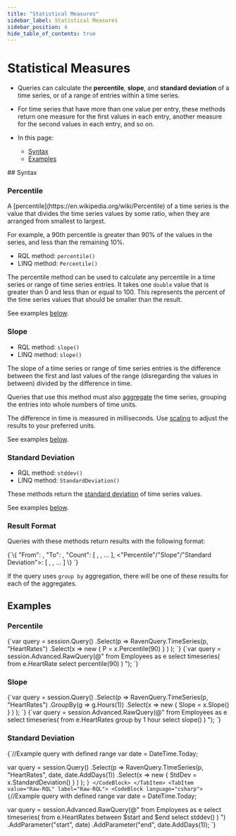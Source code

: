 ```yaml
---
title: "Statistical Measures"
sidebar_label: Statistical Measures
sidebar_position: 4
hide_table_of_contents: true
---
```



# Statistical Measures
<Admonition type="note" title="Note">

* Queries can calculate the **percentile**, **slope**, and **standard deviation** 
of a time series, or of a range of entries within a time series.  

* For time series that have more than one value per entry, these methods return 
one measure for the first values in each entry, another measure for the 
second values in each entry, and so on.  

* In this page:  
  * [Syntax](../../../document-extensions/timeseries/querying/statistics.mdx#syntax)  
  * [Examples](../../../document-extensions/timeseries/querying/statistics.mdx#examples)  

</Admonition>
## Syntax

### Percentile  

<Admonition type="info" title="Info">
A [percentile](https://en.wikipedia.org/wiki/Percentile) of a time series 
is the value that divides the time series values by some ratio, when they 
are arranged from smallest to largest.  

For example, a 90th percentile is greater than 90% of the values in the 
series, and less than the remaining 10%.  
</Admonition>

* RQL method: `percentile()`  
* LINQ method: `Percentile()`  

The percentile method can be used to calculate any percentile in a time 
series or range of time series entries. It takes one `double` value that is greater than
0 and less than or equal to 100. This represents the percent of the time series values that 
should be smaller than the result.  

See examples [below](../../../document-extensions/timeseries/querying/statistics.mdx#examples).  
### Slope  

* RQL method: `slope()`  
* LINQ method: `slope()`  

The slope of a time series or range of time series entries is the difference 
between the first and last values of the range (disregarding the values in 
between) divided by the difference in time.  

Queries that use this method must also [aggregate](../../../document-extensions/timeseries/querying/aggregation-and-projections.mdx) 
the time series, grouping the entries into whole numbers of time units.  

The difference in time is measured in milliseconds. Use [scaling](../../../document-extensions/timeseries/querying/overview-and-syntax.mdx#scaling-query-results)
to adjust the results to your preferred units.  

See examples [below](../../../document-extensions/timeseries/querying/statistics.mdx#examples).  
### Standard Deviation

* RQL method: `stddev()`  
* LINQ method: `StandardDeviation()`  

These methods return the [standard deviation](https://en.wikipedia.org/wiki/Standard_deviation) 
of time series values.  

See examples [below](../../../document-extensions/timeseries/querying/statistics.mdx#examples).  
### Result Format

Queries with these methods return results with the following format:  

<TabItem value="json" label="json">
<CodeBlock language="json">
{`\{
    "From": <first entry's timestamp>,
    "To": <last entry's timestamp>,
    "Count": [
        <number of first values from each entry>,
        <number of second values from each entry>,
        ...
    ],
    <"Percentile"/"Slope"/"Standard Deviation">: [
        <double - measure for first values from each entry>,
        <double - measure for second values from each entry>,
        ...
    ]
\}
`}
</CodeBlock>
</TabItem>

If the query uses `group by` aggregation, there will be one of 
these results for each of the aggregates.  



## Examples

### Percentile

<Tabs groupId='languageSyntax'>
<TabItem value="LINQ" label="LINQ">
<CodeBlock language="csharp">
{`var query = session.Query<Employee>()
    .Select(p => RavenQuery.TimeSeries(p, "HeartRates")
        .Select(x => new
        {
            P = x.Percentile(90)
        }
    )
);
`}
</CodeBlock>
</TabItem>
<TabItem value="Raw-RQL" label="Raw-RQL">
<CodeBlock language="csharp">
{`var query = session.Advanced.RawQuery<TimeSeriesAggregationResult>(@"
    from Employees as e
    select timeseries(
        from e.HeartRate 
        select percentile(90)
    )
");
`}
</CodeBlock>
</TabItem>
</Tabs>

### Slope

<Tabs groupId='languageSyntax'>
<TabItem value="LINQ" label="LINQ">
<CodeBlock language="csharp">
{`var query = session.Query<Employee>()
    .Select(p => RavenQuery.TimeSeries(p, "HeartRates")
        .GroupBy(g => g.Hours(1))
        .Select(x => new
        {
            Slope = x.Slope()
        }
    )
);
`}
</CodeBlock>
</TabItem>
<TabItem value="Raw-RQL" label="Raw-RQL">
<CodeBlock language="csharp">
{`var query = session.Advanced.RawQuery<TimeSeriesAggregationResult>(@"
    from Employees as e 
    select timeseries(
        from e.HeartRates
        group by 1 hour
        select slope()
    )
");
`}
</CodeBlock>
</TabItem>
</Tabs>

### Standard Deviation

<Tabs groupId='languageSyntax'>
<TabItem value="LINQ" label="LINQ">
<CodeBlock language="csharp">
{`//Example query with defined range
var date = DateTime.Today;

var query = session.Query<Employee>()
    .Select(p => RavenQuery.TimeSeries(p, "HeartRates", date, date.AddDays(1))
        .Select(x => new
        {
            StdDev = x.StandardDeviation()
        }
    )
);
`}
</CodeBlock>
</TabItem>
<TabItem value="Raw-RQL" label="Raw-RQL">
<CodeBlock language="csharp">
{`//Example query with defined range
var date = DateTime.Today;

var query = session.Advanced.RawQuery<TimeSeriesAggregationResult>(@"
    from Employees as e
    select timeseries(
        from e.HeartRates 
        between $start and $end
        select stddev()
    )
")
.AddParameter("start", date)
.AddParameter("end", date.AddDays(1));
`}
</CodeBlock>
</TabItem>
</Tabs>



